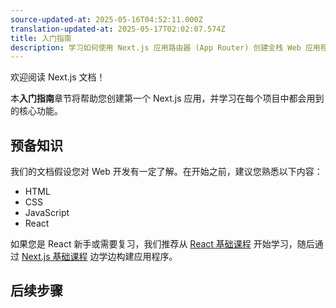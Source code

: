 ```yaml
---
source-updated-at: 2025-05-16T04:52:11.000Z
translation-updated-at: 2025-05-17T02:02:07.574Z
title: 入门指南
description: 学习如何使用 Next.js 应用路由器 (App Router) 创建全栈 Web 应用程序。
---
```


欢迎阅读 Next.js 文档！

本**入门指南**章节将帮助您创建第一个 Next.js 应用，并学习在每个项目中都会用到的核心功能。

## 预备知识

我们的文档假设您对 Web 开发有一定了解。在开始之前，建议您熟悉以下内容：

- HTML
- CSS
- JavaScript
- React

如果您是 React 新手或需要复习，我们推荐从 [React 基础课程](/learn/react-foundations) 开始学习，随后通过 [Next.js 基础课程](/learn/dashboard-app) 边学边构建应用程序。

## 后续步骤
